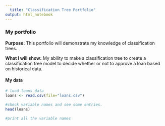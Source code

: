 ```yaml
---
  title: "Classification Tree Portfolio"
output: html_notebook
---
```


### My portfolio

__Purpose:__ This portfolio will demonstrate my knowledge of classification trees.

__What I will show:__  My ability to make a classification tree to create a classification tree model to decide whether or not to approve a loan based on historical data. 

#### My data
    
```r
# load loans data
loans <- read.csv(file="loans.csv")

#check variable names and see some entries.
head(loans)

#print all the variable names


```

